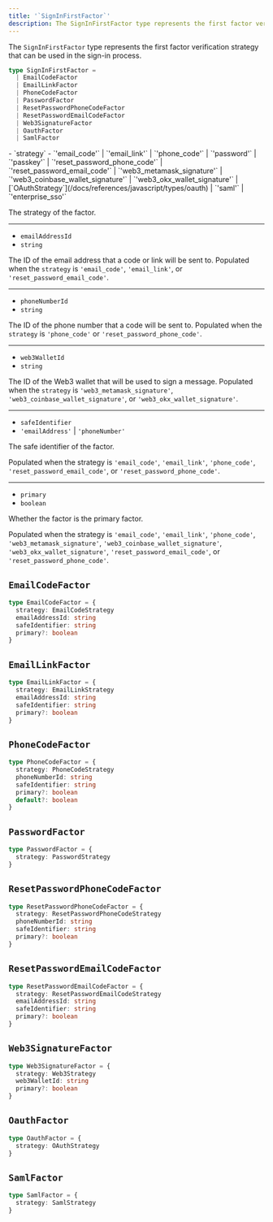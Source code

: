 ```yaml
---
title: '`SignInFirstFactor`'
description: The SignInFirstFactor type represents the first factor verification strategy that can be used in the sign-in process.
---
```


The `SignInFirstFactor` type represents the first factor verification strategy that can be used in the sign-in process.

```ts
type SignInFirstFactor =
  | EmailCodeFactor
  | EmailLinkFactor
  | PhoneCodeFactor
  | PasswordFactor
  | ResetPasswordPhoneCodeFactor
  | ResetPasswordEmailCodeFactor
  | Web3SignatureFactor
  | OauthFactor
  | SamlFactor
```

<Properties>
  - `strategy`
  - `'email_code'` | `'email_link'` | `'phone_code'` | `'password'` | `'passkey'` | `'reset_password_phone_code'` | `'reset_password_email_code'` | `'web3_metamask_signature'` | `'web3_coinbase_wallet_signature'` | `'web3_okx_wallet_signature'` | [`OAuthStrategy`](/docs/references/javascript/types/oauth) | `'saml'` | `'enterprise_sso'`

  The strategy of the factor.

  ---

  - `emailAddressId`
  - `string`

  The ID of the email address that a code or link will be sent to. Populated when the `strategy` is `'email_code'`, `'email_link'`, or `'reset_password_email_code'`.

  ---

  - `phoneNumberId`
  - `string`

  The ID of the phone number that a code will be sent to. Populated when the `strategy` is `'phone_code'` or `'reset_password_phone_code'`.

  ---

  - `web3WalletId`
  - `string`

  The ID of the Web3 wallet that will be used to sign a message. Populated when the `strategy` is `'web3_metamask_signature'`, `'web3_coinbase_wallet_signature'`, or `'web3_okx_wallet_signature'`.

  ---

  - `safeIdentifier`
  - `'emailAddress'` | `'phoneNumber'`

  The safe identifier of the factor.

  Populated when the strategy is `'email_code'`, `'email_link'`, `'phone_code'`, `'reset_password_email_code'`, or `'reset_password_phone_code'`.

  ---

  - `primary`
  - `boolean`

  Whether the factor is the primary factor.

  Populated when the strategy is `'email_code'`, `'email_link'`, `'phone_code'`, `'web3_metamask_signature'`, `'web3_coinbase_wallet_signature'`, `'web3_okx_wallet_signature'`, `'reset_password_email_code'`, or `'reset_password_phone_code'`.
</Properties>

## `EmailCodeFactor`

```ts
type EmailCodeFactor = {
  strategy: EmailCodeStrategy
  emailAddressId: string
  safeIdentifier: string
  primary?: boolean
}
```

## `EmailLinkFactor`

```ts
type EmailLinkFactor = {
  strategy: EmailLinkStrategy
  emailAddressId: string
  safeIdentifier: string
  primary?: boolean
}
```

## `PhoneCodeFactor`

```ts
type PhoneCodeFactor = {
  strategy: PhoneCodeStrategy
  phoneNumberId: string
  safeIdentifier: string
  primary?: boolean
  default?: boolean
}
```

## `PasswordFactor`

```ts
type PasswordFactor = {
  strategy: PasswordStrategy
}
```

## `ResetPasswordPhoneCodeFactor`

```ts
type ResetPasswordPhoneCodeFactor = {
  strategy: ResetPasswordPhoneCodeStrategy
  phoneNumberId: string
  safeIdentifier: string
  primary?: boolean
}
```

## `ResetPasswordEmailCodeFactor`

```ts
type ResetPasswordEmailCodeFactor = {
  strategy: ResetPasswordEmailCodeStrategy
  emailAddressId: string
  safeIdentifier: string
  primary?: boolean
}
```

## `Web3SignatureFactor`

```ts
type Web3SignatureFactor = {
  strategy: Web3Strategy
  web3WalletId: string
  primary?: boolean
}
```

## `OauthFactor`

```ts
type OauthFactor = {
  strategy: OAuthStrategy
}
```

## `SamlFactor`

```ts
type SamlFactor = {
  strategy: SamlStrategy
}
```
